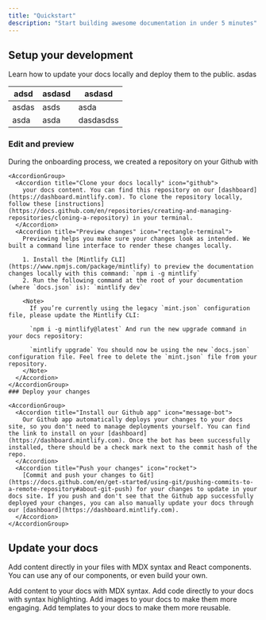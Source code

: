 ```yaml
---
title: "Quickstart"
description: "Start building awesome documentation in under 5 minutes"
---
```


## Setup your development

Learn how to update your docs locally and deploy them to the public. asdas

| adsd  | asdasd | asdasd    |
| ----- | ------ | --------- |
| asdas | asds   | asda      |
| asda  | asda   | dasdasdss |

### Edit and preview

<AccordionGroup>
  <Accordion title="Clone your docs locally" icon="github">
    During the onboarding process, we created a repository on your Github with

    <AccordionGroup>
      <Accordion title="Clone your docs locally" icon="github">
        your docs content. You can find this repository on our [dashboard](https://dashboard.mintlify.com). To clone the repository locally, follow these [instructions](https://docs.github.com/en/repositories/creating-and-managing-repositories/cloning-a-repository) in your terminal.
      </Accordion>
      <Accordion title="Preview changes" icon="rectangle-terminal">
        Previewing helps you make sure your changes look as intended. We built a command line interface to render these changes locally.

        1. Install the [Mintlify CLI](https://www.npmjs.com/package/mintlify) to preview the documentation changes locally with this command: `npm i -g mintlify`
        2. Run the following command at the root of your documentation (where `docs.json` is): `mintlify dev`

        <Note>
          If you’re currently using the legacy `mint.json` configuration file, please update the Mintlify CLI:

          `npm i -g mintlify@latest` And run the new upgrade command in your docs repository:

          `mintlify upgrade` You should now be using the new `docs.json` configuration file. Feel free to delete the `mint.json` file from your repository.
        </Note>
      </Accordion>
    </AccordionGroup>
    ### Deploy your changes

    <AccordionGroup>
      <Accordion title="Install our Github app" icon="message-bot">
        Our Github app automatically deploys your changes to your docs site, so you don't need to manage deployments yourself. You can find the link to install on your [dashboard](https://dashboard.mintlify.com). Once the bot has been successfully installed, there should be a check mark next to the commit hash of the repo.
      </Accordion>
      <Accordion title="Push your changes" icon="rocket">
        [Commit and push your changes to Git](https://docs.github.com/en/get-started/using-git/pushing-commits-to-a-remote-repository#about-git-push) for your changes to update in your docs site. If you push and don't see that the Github app successfully deployed your changes, you can also manually update your docs through our [dashboard](https://dashboard.mintlify.com).
      </Accordion>
    </AccordionGroup>
  </Accordion>
</AccordionGroup>

## Update your docs

Add content directly in your files with MDX syntax and React components. You can use any of our components, or even build your own.

<CardGroup cols={2}>
  <Card title="Add Content With MDX" icon="file" href="/essentials/markdown">
    Add content to your docs with MDX syntax.
  </Card>
  <Card title="Add Code Blocks" icon="square-code" href="/essentials/code">
    Add code directly to your docs with syntax highlighting.
  </Card>
  <Card title="Add Images" icon="image" href="/essentials/images">
    Add images to your docs to make them more engaging.
  </Card>
  <Card title="Add Custom Components" icon="puzzle-piece" href="/essentials/reusable-snippets">
    Add templates to your docs to make them more reusable.
  </Card>
</CardGroup>